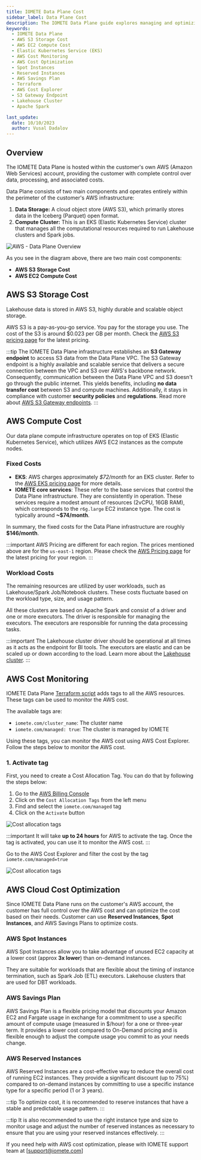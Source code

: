 ```yaml
---
title: IOMETE Data Plane Cost
sidebar_label: Data Plane Cost
description: The IOMETE Data Plane guide explores managing and optimizing AWS costs. Learn about AWS S3 storage, EC2 compute costs, and techniques like Spot Instances and Reserved Instances for cost reduction.
keywords:
  - IOMETE Data Plane
  - AWS S3 Storage Cost
  - AWS EC2 Compute Cost
  - Elastic Kubernetes Service (EKS)
  - AWS Cost Monitoring
  - AWS Cost Optimization
  - Spot Instances
  - Reserved Instances
  - AWS Savings Plan
  - Terraform
  - AWS Cost Explorer
  - S3 Gateway Endpoint
  - Lakehouse Cluster
  - Apache Spark

last_update:
  date: 10/10/2023
  author: Vusal Dadalov
---
```



## Overview

The IOMETE Data Plane is hosted within the customer's own AWS (Amazon Web Services) account, providing the customer with complete control over data, processing, and associated costs.

Data Plane consists of two main components and operates entirely within the perimeter of the customer's AWS infrastructure:

1. **Data Storage:** A cloud object store (AWS S3), which primarily stores data in the Iceberg (Parquet) open format.
2. **Compute Cluster:** This is an EKS (Elastic Kubernetes Service) cluster that manages all the computational resources required to run Lakehouse clusters and Spark jobs.

<Img src="/img/guides/deployments/aws/data-plane-cost/data-plane-overview.png" alt="AWS - Data Plane Overview" caption="AWS - Data Plane Overview" />

As you see in the diagram above, there are two main cost components:

- **AWS S3 Storage Cost**
- **AWS EC2 Compute Cost**

## AWS S3 Storage Cost

Lakehouse data is stored in AWS S3, highly durable and scalable object storage.

AWS S3 is a pay-as-you-go service. You pay for the storage you use. The cost of the S3 is around $0.023 per GB per month. Check the [AWS S3 pricing page](https://aws.amazon.com/s3/pricing/) for the latest pricing.

:::tip
The IOMETE Data Plane infrastructure establishes an **S3 Gateway endpoint** to access S3 data from the Data Plane VPC. The S3 Gateway endpoint is a highly available and scalable service that delivers a secure connection between the VPC and S3 over AWS's backbone network. Consequently, communication between the Data Plane VPC and S3 doesn't go through the public internet. This yields benefits, including **no data transfer cost** between S3 and compute machines. Additionally, it stays in compliance with customer **security policies** and **regulations**. Read more about [AWS S3 Gateway endpoints](https://docs.aws.amazon.com/vpc/latest/privatelink/vpc-endpoints-s3.html).
:::

## AWS Compute Cost

Our data plane compute infrastructure operates on top of EKS (Elastic Kubernetes Service), which utilizes AWS EC2 instances as the compute nodes.

### Fixed Costs

- **EKS**: AWS charges approximately _$72/month_ for an EKS cluster. Refer to the [AWS EKS pricing page](https://aws.amazon.com/eks/pricing/) for more details.
- **IOMETE core services**: These refer to the base services that control the Data Plane infrastructure. They are consistently in operation. These services require a modest amount of resources (2vCPU, 16GB RAM), which corresponds to the `r6g.large` EC2 instance type. The cost is typically around **~$74/month**.

In summary, the fixed costs for the Data Plane infrastructure are roughly **$146/month**.

:::important
AWS Pricing are different for each region. The prices mentioned above are for the `us-east-1` region. Please check the [AWS Pricing page](https://aws.amazon.com/pricing/) for the latest pricing for your region.
:::

### Workload Costs

The remaining resources are utilized by user workloads, such as Lakehouse/Spark Job/Notebook clusters. These costs fluctuate based on the workload type, size, and usage pattern.

All these clusters are based on Apache Spark and consist of a driver and one or more executors. The driver is responsible for managing the executors. The executors are responsible for running the data processing tasks.

:::important
The Lakehouse cluster driver should be operational at all times as it acts as the endpoint for BI tools. The executors are elastic and can be scaled up or down according to the load. Learn more about the [Lakehouse cluster](/user-guide/virtual-lakehouses).
:::

## AWS Cost Monitoring

IOMETE Data Plane [Terraform script](https://registry.terraform.io/modules/iomete/data-plane-aws/aws/latest) adds tags to all the AWS resources. These tags can be used to monitor the AWS cost.

The available tags are:

- `iomete.com/cluster_name`: The cluster name
- `iomete.com/managed: true`: The cluster is managed by IOMETE

Using these tags, you can monitor the AWS cost using AWS Cost Explorer. Follow the steps below to monitor the AWS cost.

### 1. Activate tag

First, you need to create a Cost Allocation Tag. You can do that by following the steps below:

1. Go to the [AWS Billing Console](https://console.aws.amazon.com/billing/)
2. Click on the `Cost Allocation Tags` from the left menu
3. Find and select the `iomete.com/managed` tag
4. Click on the `Activate` button

<Img src="/img/guides/deployments/aws/data-plane-cost/cost-allocation-tags.png" alt="Cost allocation tags" caption="Cost allocation tags" />

:::important
It will take **up to 24 hours** for AWS to activate the tag. Once the tag is activated, you can use it to monitor the AWS cost.
:::

Go to the AWS Cost Explorer and filter the cost by the tag `iomete.com/managed=true`

<Img src="/img/guides/deployments/aws/data-plane-cost/cost-explorer-tag.png" alt="Cost allocation tags" caption="Cost allocation tags" />

## AWS Cloud Cost Optimization

Since IOMETE Data Plane runs on the customer's AWS account, the customer has full control over the AWS cost and can optimize the cost based on their needs. Customer can use **Reserved Instances**, **Spot Instances**, and AWS Savings Plans to optimize costs.

### AWS Spot Instances

AWS Spot Instances allow you to take advantage of unused EC2 capacity at a lower cost (approx **3x lower**) than on-demand instances.

They are suitable for workloads that are flexible about the timing of instance termination, such as Spark Job (ETL) executors. Lakehouse clusters that are used for DBT workloads.

### AWS Savings Plan

AWS Savings Plan is a flexible pricing model that discounts your Amazon EC2 and Fargate usage in exchange for a commitment to use a specific amount of compute usage (measured in $/hour) for a one or three-year term.
It provides a lower cost compared to On-Demand pricing and is flexible enough to adjust the compute usage you commit to as your needs change.

### AWS Reserved Instances

AWS Reserved Instances are a cost-effective way to reduce the overall cost of running EC2 instances. They provide a significant discount (up to 75%) compared to on-demand instances by committing to use a specific instance type for a specific period (1 or 3 years).

:::tip
To optimize cost, it is recommended to reserve instances that have a stable and predictable usage pattern.
:::

:::tip
It is also recommended to use the right instance type and size to monitor usage and adjust the number of reserved instances as necessary to ensure that you are using your reserved instances effectively.
:::

If you need help with AWS cost optimization, please with IOMETE support team at [support@iomete.com]
